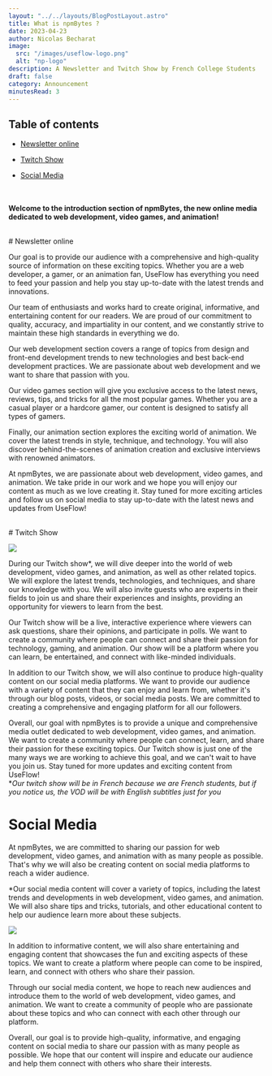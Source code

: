 ```yaml
---
layout: "../../layouts/BlogPostLayout.astro"
title: What is npmBytes ? 
date: 2023-04-23
author: Nicolas Becharat
image:
  src: "/images/useflow-logo.png"
  alt: "np-logo"
description: A Newsletter and Twitch Show by French College Students
draft: false
category: Announcement
minutesRead: 3 
---
```

## Table of contents

*   [Newsletter online](#newsletter-online)

*   [Twitch Show](#switch-Show)

*   [Social Media](#social-Media)



<br/><br/>**Welcome to the introduction section of npmBytes, the new online media dedicated to web development, video games, and animation!** 



<br/>
# Newsletter online


Our goal is to provide our audience with a comprehensive and high-quality source of information on these exciting topics. Whether you are a web developer, a gamer, or an animation fan, UseFlow has everything you need to feed your passion and help you stay up-to-date with the latest trends and innovations.

Our team of enthusiasts and works hard to create original, informative, and entertaining content for our readers. We are proud of our commitment to quality, accuracy, and impartiality in our content, and we constantly strive to maintain these high standards in everything we do.

Our web development section covers a range of topics from design and front-end development trends to new technologies and best back-end development practices. We are passionate about web development and we want to share that passion with you.

Our video games section will give you exclusive access to the latest news, reviews, tips, and tricks for all the most popular games. Whether you are a casual player or a hardcore gamer, our content is designed to satisfy all types of gamers.

Finally, our animation section explores the exciting world of animation. We cover the latest trends in style, technique, and technology. You will also discover behind-the-scenes of animation creation and exclusive interviews with renowned animators.

At npmBytes, we are passionate about web development, video games, and animation. We take pride in our work and we hope you will enjoy our content as much as we love creating it. Stay tuned for more exciting articles and follow us on social media to stay up-to-date with the latest news and updates from UseFlow!

<br/>
# Twitch Show

<a href = "https://www.twitch.tv/useflow/" target="_blank"><img src="/images/useflow-twitch-250423.png" style="max-width: 100%; height: auto; display: block; margin: 0 auto" /></a>

During our Twitch show*, we will dive deeper into the world of web development, video games, and animation, as well as other related topics. We will explore the latest trends, technologies, and techniques, and share our knowledge with you. We will also invite guests who are experts in their fields to join us and share their experiences and insights, providing an opportunity for viewers to learn from the best.

Our Twitch show will be a live, interactive experience where viewers can ask questions, share their opinions, and participate in polls. We want to create a community where people can connect and share their passion for technology, gaming, and animation. Our show will be a platform where you can learn, be entertained, and connect with like-minded individuals.

In addition to our Twitch show, we will also continue to produce high-quality content on our social media platforms. We want to provide our audience with a variety of content that they can enjoy and learn from, whether it's through our blog posts, videos, or social media posts. We are committed to creating a comprehensive and engaging platform for all our followers.

Overall, our goal with npmBytes is to provide a unique and comprehensive media outlet dedicated to web development, video games, and animation. We want to create a community where people can connect, learn, and share their passion for these exciting topics. Our Twitch show is just one of the many ways we are working to achieve this goal, and we can't wait to have you join us. Stay tuned for more updates and exciting content from UseFlow!
<br/>
**Our twitch show will be in French because we are French students, but if you notice us, the VOD will be with English subtitles just for you*
<br/>
# Social Media 
At npmBytes, we are committed to sharing our passion for web development, video games, and animation with as many people as possible. That's why we will also be creating content on social media platforms to reach a wider audience.

*Our social media content will cover a variety of topics, including the latest trends and developments in web development, video games, and animation. We will also share tips and tricks, tutorials, and other educational content to help our audience learn more about these subjects.

<a href = "https://www.instagram.com/useflow.dev/" target="_blank"><img src="/images/useflow-instagram-250423.png" style="max-width: 100%; height: auto; display: block; margin: 0 auto" /></a>

In addition to informative content, we will also share entertaining and engaging content that showcases the fun and exciting aspects of these topics. We want to create a platform where people can come to be inspired, learn, and connect with others who share their passion.

Through our social media content, we hope to reach new audiences and introduce them to the world of web development, video games, and animation. We want to create a community of people who are passionate about these topics and who can connect with each other through our platform.

Overall, our goal is to provide high-quality, informative, and engaging content on social media to share our passion with as many people as possible. We hope that our content will inspire and educate our audience and help them connect with others who share their interests.

